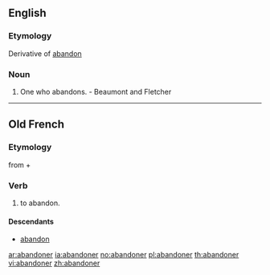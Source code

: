 ==English==

===Etymology===
Derivative of [[abandon]]

===Noun===
{{en-noun}}

# One who abandons. - Beaumont and Fletcher

----

==Old French==
===Etymology===
from {{etyl|fro|fro}} {{term|á||lang=fro}} + {{term|bandon||lang=fro}}

===Verb===
{{infl|fro|verb}}
#to abandon.

====Descendants====
*[[abandon]]

[[ar:abandoner]]
[[ia:abandoner]]
[[no:abandoner]]
[[pl:abandoner]]
[[th:abandoner]]
[[vi:abandoner]]
[[zh:abandoner]]